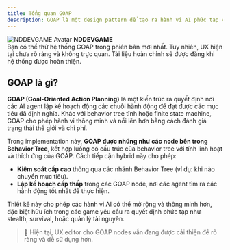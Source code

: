 ```yaml
---
title: Tổng quan GOAP
description: GOAP là một design pattern để tạo ra hành vi AI phức tạp và không thể đoán trước.
---
```


<div style={{
  border: '2px solid var(--sl-color-red-high)',
  borderRadius: '0.5rem',
  padding: '1rem',
  margin: '2rem 0',
  backgroundColor: 'var(--sl-color-red-low)'
}}>
  <div style={{ display: 'flex', alignItems: 'center', gap: '1rem', marginBottom: '0.5rem' }}>
    <img 
      src="https://avatars.githubusercontent.com/u/111946313?v=4" 
      alt="NDDEVGAME Avatar" 
      style={{ width: '64px', height: '64px', borderRadius: '50%' }} 
    />
    <strong style={{ fontSize: '1.2rem' }}>NDDEVGAME</strong>
  </div>
  <div style={{ paddingLeft: 'calc(64px + 1rem)' }}>
    Bạn có thể thử hệ thống GOAP trong phiên bản mới nhất. Tuy nhiên, UX hiện tại chưa rõ ràng và không trực quan.
    Tài liệu hoàn chỉnh sẽ được đăng khi hệ thống được hoàn thiện.
  </div>
</div>

## GOAP là gì?

**GOAP (Goal-Oriented Action Planning)** là một kiến trúc ra quyết định nơi các AI agent lập kế hoạch động các chuỗi hành động để đạt được các mục tiêu đã định nghĩa. Khác với behavior tree tĩnh hoặc finite state machine, GOAP cho phép hành vi thông minh và nổi lên hơn bằng cách đánh giá trạng thái thế giới và chi phí.

Trong implementation này, **GOAP được nhúng như các node bên trong Behavior Tree**, kết hợp luồng có cấu trúc của behavior tree với tính linh hoạt và thích ứng của GOAP. Cách tiếp cận hybrid này cho phép:

- **Kiểm soát cấp cao** thông qua các nhánh Behavior Tree (ví dụ: khi nào chuyển mục tiêu).
- **Lập kế hoạch cấp thấp** trong các GOAP node, nơi các agent tìm ra các hành động tốt nhất để thực hiện.

Thiết kế này cho phép các hành vi AI có thể mở rộng và thông minh hơn, đặc biệt hữu ích trong các game yêu cầu ra quyết định phức tạp như stealth, survival, hoặc quản lý tài nguyên.

> 🚧 Hiện tại, UX editor cho GOAP nodes vẫn đang được cải thiện để rõ ràng và dễ sử dụng hơn.
